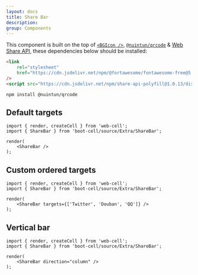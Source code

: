 ```yaml
---
layout: docs
title: Share Bar
description:
group: Components
---
```




This component is built on the top of [`<BGIcon />`][1], [`@nuintun/qrcode`][2] & [Web Share API][3],
these dependencies below should be installed:

```HTML
<link
    rel="stylesheet"
    href="https://cdn.jsdelivr.net/npm/@fortawesome/fontawesome-free@5.13.0/css/all.min.css"
/>
<script src="https://cdn.jsdelivr.net/npm/share-api-polyfill@1.0.13/dist/share-min.js"></script>
```

```Shell
npm install @nuintun/qrcode
```

## Default targets

<Example>
    <ShareBar />
</Example>

```TSX
import { render, createCell } from 'web-cell';
import { ShareBar } from 'boot-cell/source/Extra/ShareBar';

render(
    <ShareBar />
);
```

## Custom ordered targets

<Example>
    <ShareBar targets={['Twitter', 'Douban', 'QQ']} />
</Example>

```TSX
import { render, createCell } from 'web-cell';
import { ShareBar } from 'boot-cell/source/Extra/ShareBar';

render(
    <ShareBar targets={['Twitter', 'Douban', 'QQ']} />
);
```

## Vertical bar

<Example>
    <ShareBar direction="column" />
</Example>

```TSX
import { render, createCell } from 'web-cell';
import { ShareBar } from 'boot-cell/source/Extra/ShareBar';

render(
    <ShareBar direction="column" />
);
```

[1]: components/icon
[2]: https://nuintun.github.io/qrcode/
[3]: https://w3c.github.io/web-share/
